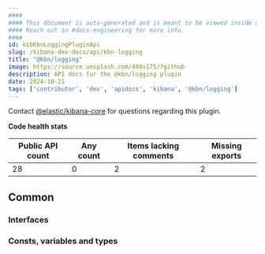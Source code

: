 ```yaml
---
####
#### This document is auto-generated and is meant to be viewed inside our experimental, new docs system.
#### Reach out in #docs-engineering for more info.
####
id: kibKbnLoggingPluginApi
slug: /kibana-dev-docs/api/kbn-logging
title: "@kbn/logging"
image: https://source.unsplash.com/400x175/?github
description: API docs for the @kbn/logging plugin
date: 2024-10-21
tags: ['contributor', 'dev', 'apidocs', 'kibana', '@kbn/logging']
---
```




Contact [@elastic/kibana-core](https://github.com/orgs/elastic/teams/kibana-core) for questions regarding this plugin.

**Code health stats**

| Public API count  | Any count | Items lacking comments | Missing exports |
|-------------------|-----------|------------------------|-----------------|
| 28 | 0 | 2 | 2 |

## Common

### Interfaces
<DocDefinitionList data={kbnLoggingObj.common.interfaces}/>

### Consts, variables and types
<DocDefinitionList data={kbnLoggingObj.common.misc}/>

